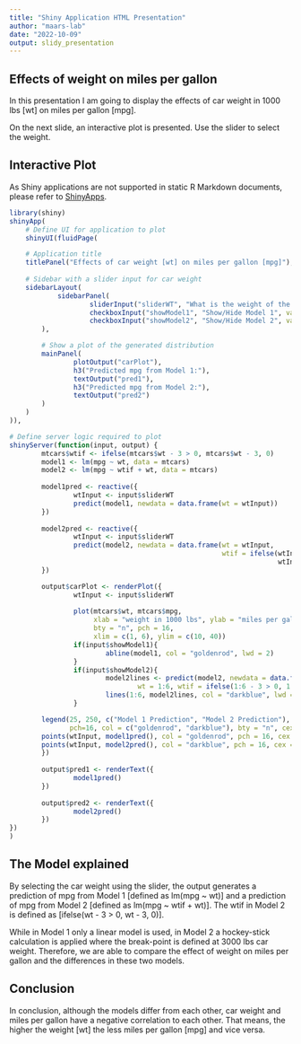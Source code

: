 ```yaml
---
title: "Shiny Application HTML Presentation"
author: "maars-lab"
date: "2022-10-09"
output: slidy_presentation
---
```


## Effects of weight on miles per gallon
In this presentation I am going to display the effects of car weight in 1000 lbs [wt] on miles per gallon [mpg]. 

On the next slide, an interactive plot is presented. Use the slider to select the weight.


## Interactive Plot
As Shiny applications are not supported in static R Markdown documents, please refer to  [ShinyApps](https://maars-lab.shinyapps.io/ShinyApplication/). 
```r
library(shiny)
shinyApp(
    # Define UI for application to plot
    shinyUI(fluidPage(

    # Application title
    titlePanel("Effects of car weight [wt] on miles per gallon [mpg]"),
    
    # Sidebar with a slider input for car weight
    sidebarLayout(
            sidebarPanel(
                    sliderInput("sliderWT", "What is the weight of the car in 1000 lbs?", 1, 6, value = 3), 
                    checkboxInput("showModel1", "Show/Hide Model 1", value = TRUE), 
                    checkboxInput("showModel2", "Show/Hide Model 2", value = TRUE), 
        ),

        # Show a plot of the generated distribution
        mainPanel(
                plotOutput("carPlot"),
                h3("Predicted mpg from Model 1:"),
                textOutput("pred1"),
                h3("Predicted mpg from Model 2:"),
                textOutput("pred2")
        )
    )
)),

# Define server logic required to plot
shinyServer(function(input, output) {
        mtcars$wtif <- ifelse(mtcars$wt - 3 > 0, mtcars$wt - 3, 0) 
        model1 <- lm(mpg ~ wt, data = mtcars)
        model2 <- lm(mpg ~ wtif + wt, data = mtcars)
        
        model1pred <- reactive({
                wtInput <- input$sliderWT
                predict(model1, newdata = data.frame(wt = wtInput))
        })
        
        model2pred <- reactive({
                wtInput <- input$sliderWT
                predict(model2, newdata = data.frame(wt = wtInput,
                                                     wtif = ifelse(wtInput - 3 > 0,
                                                                   wtInput - 3, 0)))
        })

        output$carPlot <- renderPlot({
                wtInput <- input$sliderWT
                
                plot(mtcars$wt, mtcars$mpg, 
                     xlab = "weight in 1000 lbs", ylab = "miles per gallon", 
                     bty = "n", pch = 16,
                     xlim = c(1, 6), ylim = c(10, 40))
                if(input$showModel1){
                        abline(model1, col = "goldenrod", lwd = 2)
                }
                if(input$showModel2){
                        model2lines <- predict(model2, newdata = data.frame(
                                wt = 1:6, wtif = ifelse(1:6 - 3 > 0, 1:6 - 3, 0)))
                        lines(1:6, model2lines, col = "darkblue", lwd = 2)
                }

        legend(25, 250, c("Model 1 Prediction", "Model 2 Prediction"), 
               pch=16, col = c("goldenrod", "darkblue"), bty = "n", cex = 1.2)
        points(wtInput, model1pred(), col = "goldenrod", pch = 16, cex = 2) 
        points(wtInput, model2pred(), col = "darkblue", pch = 16, cex = 2)
        })
                       
        output$pred1 <- renderText({
                model1pred()
        })
        
        output$pred2 <- renderText({
                model2pred()
        })
})
)
```

## The Model explained
By selecting the car weight using the slider, the output generates a prediction of mpg from Model 1 [defined as lm(mpg ~ wt)] and a prediction of mpg from Model 2 [defined as lm(mpg ~ wtif + wt)]. The wtif in Model 2 is defined as [ifelse(wt - 3 > 0, wt - 3, 0)]. 

While in Model 1 only a linear model is used, in Model 2 a hockey-stick calculation is applied where the break-point is defined at 3000 lbs car weight. Therefore, we are able to compare the effect of weight on miles per gallon and the differences in these two models. 

## Conclusion
In conclusion, although the models differ from each other, car weight and miles per gallon have a negative correlation to each other. That means, the higher the weight [wt] the less miles per gallon [mpg] and vice versa.

